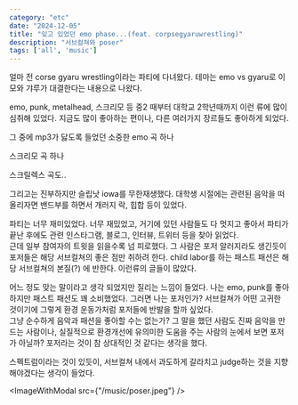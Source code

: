 ```yaml
---
category: "etc"
date: "2024-12-05"
title: "잊고 있었던 emo phase...(feat. corpsegyaruwrestling)"
description: "서브컬쳐와 poser"
tags: ['all', 'music']
---
```


얼마 전 corse gyaru wrestling이라는 파티에 다녀왔다.
테마는 emo vs gyaru로 이모와 갸루가 대결한다는 내용으로 나왔다.

emo, punk, metalhead, 스크리모 등 중2 때부터 대학교 2학년때까지 이런 류에 많이 심취해 있었다. 지금도 많이 좋아하는 편이나, 다른 여러가지 장르들도 좋아하게 되었다.

그 중에 mp3가 닳도록 들었던 소중한 emo 곡 하나

<YouTube id="eH2OkPf4rMI" />

스크리모 곡 하나
<YouTube id="312Sb-2PovA" />

스크릴렉스 곡도..
<YouTube id="QQcQDbpDH_o" />

그리고는 진부하지만 슬립낫 iowa를 무한재생했다.
대학생 시절에는 관련된 음악을 떠올리자면 밴드부를 하면서 개러지 락, 힙합 등이 있었다.
<YouTube id="fWHe0vdKsIU" />

파티는 너무 재미있었다. 너무 재밌었고, 거기에 있던 사람들도 다 멋지고 좋아서 파티가 끝난 후에도 관련 인스타그램, 블로그, 인터뷰, 트위터 등을 찾아 읽었다.<br/>
근데 일부 참여자의 트윗을 읽을수록 넘 피로했다. 그 사람은 포저 알러지라도 생긴듯이 포저들은 해당 서브컬쳐의 좋은 점만 취하려 한다. child labor를 하는 패스트 패션은 해당 서브컬쳐의 본질(?) 에 반한다.
이런류의 글들이 많았다.<br />

어느 정도 맞는 말이라고 생각 되었지만 질리는 느낌이 들었다.
나는 emo, punk를 좋아하지만 패스트 패션도 꽤 소비했었다. 그러면 나는 포저인가? 서브컬쳐가 어떤 고귀한 것이기에 그렇게 환경 운동가처럼 포저들에 반발을 할까 싶었다.<br />
그냥 순수하게 음악과 패션을 좋아할 수는 없는가? 그 말을 했던 사람도 진짜 음악을 만드는 사람이나, 실질적으로 환경개선에 유의미한 도움을 주는 사람의 눈에서 보면 포저가 아닐까?
포저라는 것이 참 상대적인 것 같다는 생각을 했다.<br />

스펙트럼이라는 것이 있듯이, 서브컬쳐 내에서 과도하게 갈라치고 judge하는 것을 지향해야겠다는 생각이 들었다.

<ImageWithModal src={"/music/poser.jpeg"} />
